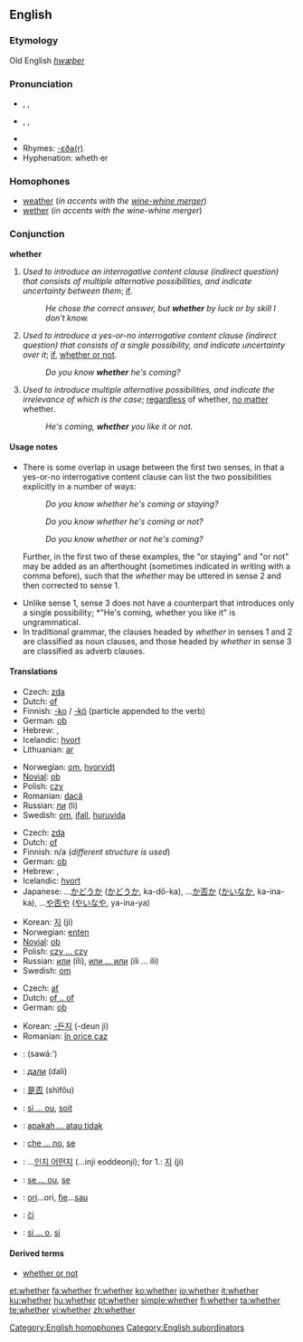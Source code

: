 ==English==

{{rank|during|several|either|338|whether|city|held|help}}

===Etymology===
Old English ''[[hwæþer]]''

===Pronunciation===
* {{enPR|wĕ'<i>th</i>ə(r)}}, {{IPA|/ˈwɛðə(r)/}}, {{SAMPA|/"wED@(r)/}}
* {{enPR|hwĕ'<i>th</i>ə(r)}}, {{IPA|/ˈʍɛðə(r)/}}, {{SAMPA|/"WED@(r)/}}
* {{audio|en-us-whether.ogg|Audio (US)}}
* Rhymes: [[Rhymes:English:-ɛðə(r)|-ɛðə(r)]]
* Hyphenation: wheth·er

===Homophones===
* [[weather]] (''in accents with the [[wine-whine merger]]'')
* [[wether]] (''in accents with the wine-whine merger'')

===Conjunction===
'''whether'''

# ''Used to introduce an interrogative content clause (indirect question) that consists of multiple alternative possibilities, and indicate uncertainty between them''; [[if]].
#: ''He chose the correct answer, but '''whether''' by luck or by skill I don't know.''
# ''Used to introduce a yes-or-no interrogative content clause (indirect question) that consists of a single possibility, and indicate uncertainty over it''; [[if]], [[whether or not]].
#: ''Do you know '''whether''' he's coming?''
# ''Used to introduce multiple alternative possibilities, and indicate the irrelevance of which is the case''; [[regardless]] of whether, [[no matter]] whether.
#: ''He's coming, '''whether''' you like it or not.''

====Usage notes====
* There is some overlap in usage between the first two senses, in that a yes-or-no interrogative content clause can list the two possibilities explicitly in a number of ways: <dl><dd>''Do you know whether he's coming or staying?''</dd><dd>''Do you know whether he's coming or not?''</dd><dd>''Do you know whether or not he's coming?''</dd></dl> Further, in the first two of these examples, the "or staying" and "or not" may be added as an afterthought (sometimes indicated in writing with a comma before), such that the ''whether'' may be uttered in sense 2 and then corrected to sense 1.
* Unlike sense 1, sense 3 does not have a counterpart that introduces only a single possibility; *"He's coming, whether you like it" is ungrammatical.
* In traditional grammar, the clauses headed by ''whether'' in senses 1 and 2 are classified as noun clauses, and those headed by ''whether'' in sense 3 are classified as adverb clauses.

====Translations====
{{trans-top|if (in indirect questions)}}
* Czech: [[zda]]
* Dutch: [[of]]
* Finnish: [[-ko]] / [[-kö]] (particle appended to the verb)
* German: [[ob]]
* Hebrew: {{he-translation|האם|ha`ím}}, {{he-translation|אם|ím}}
* Icelandic: [[hvort]]
* Lithuanian: [[ar]]
{{trans-mid}}
* Norwegian: [[om]], [[hvorvidt]]
* [[Novial]]: [[ob]]
* Polish: [[czy]]
* Romanian: [[dacă]]
* Russian: [[ли]] (li)
* Swedish: [[om#Swedish|om]], [[ifall]], [[huruvida]]
{{trans-bottom}}

{{trans-top|if, either}}
* Czech: [[zda]]
* Dutch: [[of]]
* Finnish: n/a (''different structure is used'')
* German: [[ob]]
* Hebrew: {{he-translation|באם|be`ím}}, {{he-translation|אם|ím}}
* Icelandic: [[hvort]]
* Japanese: ...[[かどうか]] ([[かどうか]], ka-dō-ka), ...[[か否か]] ([[かいなか]], ka-ina-ka), ...[[や否や]] ([[やいなや]], ya-ina-ya)
{{trans-mid}}
* Korean: [[지]] (ji)
* Norwegian: [[enten]]
* [[Novial]]: [[ob]]
* Polish: [[czy ... czy]]
* Russian: [[или]] (íli), [[или ... или]] (íli ... íli)
* Swedish: [[om#Swedish|om]]
{{trans-bottom}}

{{trans-top|whether or not}}
<!--this should be moved to "whether or not" if it ever gets created.-->
* Czech: [[ať]]
* Dutch: [[of .. of]]
* German: [[ob]]
{{trans-mid}}
* Korean: [[-든지]] (-deun ji)
* Romanian: [[în orice caz]]
{{trans-bottom}}

{{checktrans}}
{{trans-top|Translations to be checked}}
* {{ttbc|Arabic}}: {{Arab|[[سواء]]}} (sawá:’)
* {{ttbc|Bulgarian}}: [[дали]] (dali)
* {{ttbc|Chinese}}: [[是否]] (shìfǒu)
* {{ttbc|French}}: [[si ... ou]], [[soit]]
* {{ttbc|Indonesian}}: [[apakah ... atau tidak]]
* {{ttbc|Italian}}: [[che ... no]], [[se#Italian|se]]
{{trans-mid}}
* {{ttbc|Korean}}: ...[[인지 어떤지]] (...inji eoddeonji); for 1.: [[지]] (ji)
* {{ttbc|Portuguese}}: [[se ... ou]], [[se#Portuguese|se]]
* {{ttbc|Romanian}}: [[ori]]...ori, [[fie]]...[[sau]]
* {{ttbc|Slovak}}: [[či]]
* {{ttbc|Spanish}}: [[si ... o]], [[si#Spanish|si]]
{{trans-bottom}}

====Derived terms====
* [[whether or not]]

[[Category:English homophones]]
[[Category:English subordinators]]

[[et:whether]]
[[fa:whether]]
[[fr:whether]]
[[ko:whether]]
[[io:whether]]
[[it:whether]]
[[ku:whether]]
[[hu:whether]]
[[pt:whether]]
[[simple:whether]]
[[fi:whether]]
[[ta:whether]]
[[te:whether]]
[[vi:whether]]
[[zh:whether]]